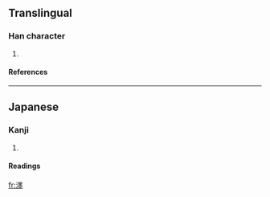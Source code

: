 ==Translingual==
===Han character===
{{Han char|rn=85|rad=水|as=15|sn=18|four=|canj=水田土土 (EWGG)}}
# {{defn|Han|sort=水15}}
====References====
{{Han ref|kx=0657.361|hdz=31769.051|uh=6FF9|ud=28665}}

----
==Japanese==
===Kanji===
{{ja-kanji|grade=|rs=水15}}
# {{defn|Japanese}} 
====Readings====
{{ja-readings|on=|kun=[[ぼく]] (boku)}}

[[fr:濹]]